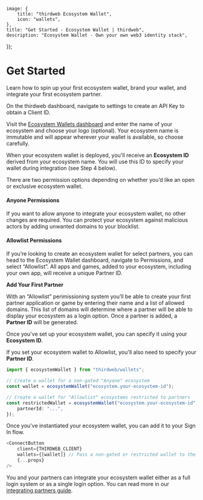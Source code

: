 
	image: {
		title: "thirdweb Ecosystem Wallet",
		icon: "wallets",
	},
	title: "Get Started - Ecosystem Wallet | thirdweb",
	description: "Ecosystem Wallet - Own your own web3 identity stack",
});

# Get Started

Learn how to spin up your first ecosystem wallet, brand your wallet, and integrate your first ecosystem partner.

<Steps>
<Step title='Get your Client ID'>
On the thirdweb dashboard, navigate to settings to create an API Key to obtain a Client ID.
</Step>
<Step title='Deploy Your Instance'>

Visit the [Ecosystem Wallets dashboard](https://thirdweb.com/dashboard) and enter the name of your ecosystem and choose your logo (optional). Your ecosystem name is immutable and will appear wherever your wallet is available, so choose carefully.

When your ecosystem wallet is deployed, you'll receive an **Ecosystem ID** derived from your ecosystem name. You will use this ID to specify your wallet during integration (see Step 4 below).

<DocImage src={CreateEcosystemWallet} />
</Step>

<Step title='Set Ecosystem Permissions'>

There are two permission options depending on whether you’d like an open or exclusive ecosystem wallet.

<DocImage src={EcosystemWalletPermissions} />

#### Anyone Permissions

If you want to allow anyone to integrate your ecosystem wallet, no other changes are required. You can protect your ecosystem against malicious actors by adding unwanted domains to your blocklist.

#### Allowlist Permissions

If you’re looking to create an ecosystem wallet for select partners, you can head to the Ecosystem Wallet dashboard, navigate to Permissions, and select “Allowlist”. All apps and games, added to your ecosystem, including your own app, will receive a unique Partner ID.

**Add Your First Partner**

With an “Allowlist” perimissioning system you’ll be able to create your first partner application or game by entering their name and a list of allowed domains. This list of domains will determine where a partner will be able to display your ecosystem as a login option. Once a partner is added, a **Partner ID** will be generated.

<DocImage src={AddAPartner} />
</Step>

<Step title='Integrating Your Ecosystem Wallet'>

Once you've set up your ecosystem wallet, you can specify it using your **Ecosystem ID**.

If you set your ecosystem wallet to Allowlist, you'll also need to specify your **Partner ID**.

```ts
import { ecosystemWallet } from "thirdweb/wallets";

// Create a wallet for a non-gated "Anyone" ecosystem
const wallet = ecosystemWallet("ecosystem.your-ecosystem-id");

// Create a wallet for "Allowlist" ecosystems restricted to partners
const restrictedWallet = ecosystemWallet("ecosystem.your-ecosystem-id", {
	partnerId: "...",
});
```

Once you've instantiated your ecosystem wallet, you can add it to your Sign In flow.

```ts
<ConnectButton
	client={THIRDWEB_CLIENT}
	wallets={[wallet]} // Pass a non-gated or restricted wallet to the ConnectButton
	{...props}
/>
```

You and your partners can integrate your ecosystem wallet either as a full login system or as a single login option. You can read more in our [integrating partners guide](http://portal.thirdweb.com/connect/ecosystems/integrating-partners).

</Step>

</Steps>
